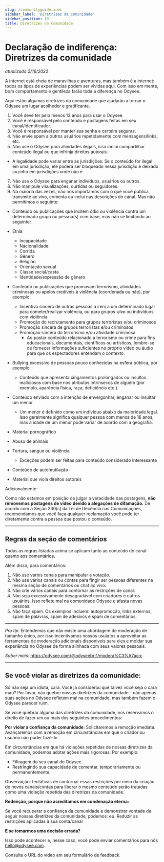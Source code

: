 ```yaml
---
slug: /communityguidelines
sidebar_label: 'Diretrizes da comunidade'
sidebar_position: 19
title: Diretrizes da comunidade
---
```


# Declaração de indiferença: Diretrizes da comunidade
*atualizado 2/16/2022*

A internet está cheia de maravilhas e aventuras, mas também é a internet: todos os tipos de experiências podem ser vividas aqui. Com isso em mente, bom comportamento e gentileza farão toda a diferença no Odysee.

Aqui estão algumas diretrizes da comunidade que ajudarão a tornar o Odysee um lugar acolhedor e gratificante.

1. Você deve ter pelo menos 13 anos para usar o Odysee.
2. Você é responsável pelo conteúdo e postagens feitas em seu canal/identificador.
3. Você é responsável por manter sua senha e carteira seguras.
4. Não envie spam a outros usuários repetidamente com mensagens/links, etc.
5. Não use o Odysee para atividades ilegais, isso inclui compartilhar conteúdo ilegal ou que infrinja direitos autorais.
* A legalidade pode variar entre as jurisdições. Se o conteúdo for ilegal em uma jurisdição, ele poderá ser bloqueado nessa jurisdição e deixado sozinho em jurisdições onde não é.
7. Não use o Odysee para enganar indivíduos, usuários ou outros.
8. Não manipule visualizações, curtidas ou seguidores.
9. Na maioria das vezes, não nos importamos com o que você publica, transmite ao vivo, comenta ou inclui nas descrições do canal. Mas não permitimos o seguinte:
*   Conteúdo ou publicações que incitem ódio ou violência contra um determinado grupo ou pessoa(s) com base, mas não se limitando ao seguinte:
* Etnia
     * Incapacidade
     * Nacionalidade
     * Corrida
     * Gênero
     * Religião
     * Orientação sexual
     * Classe social/casta
     * Identidade/expressão de gênero
*   Conteúdo ou publicações que promovam terrorismo, atividades criminosas ou apelos credíveis à violência (coordenada ou não), por exemplo:
    *   Incentivo sincero de outras pessoas a irem a um determinado lugar para cometer/realizar violência, ou para grupos-alvo ou indivíduos com violência
    *   Promoção do recrutamento para grupos terroristas e/ou criminosos
    *   Promoção sincera de grupos terroristas e/ou criminosos
    *   Promoção sincera do terrorismo e/ou atividade criminosa
		- Ao postar conteúdo relacionado a terrorismo ou crime para fins educacionais, documentais, científicos ou artísticos, lembre-se de fornecer informações suficientes no próprio vídeo ou áudio para que os espectadores entendam o contexto.

*   Bullying excessivo de pessoas pouco conhecidas na esfera pública, por exemplo:
    *   Conteúdo que apresenta xingamentos prolongados ou insultos maliciosos com base nos atributos intrínsecos de alguém (por exemplo, aparência física, raça, deficiência etc.).
*   Conteúdo enviado com a intenção de envergonhar, enganar ou insultar um menor

    * Um menor é definido como um indivíduo abaixo da maioridade legal. Isso geralmente significa qualquer pessoa com menos de 18 anos, mas a idade de um menor pode variar de acordo com a geografia.

*   Material pornográfico
*   Abuso de animais
*   Tortura, sangue ou violência
	* Exceções podem ser feitas para conteúdo considerado interessante
*   Conteúdo de automutilação
*   Material que viola direitos autorais

Adicionalmente:

Como não estamos em posição de julgar a veracidade das postagens, **não removemos postagens de vídeo devido a alegações de difamação.** De acordo com a Seção 230(c) da Lei de Decência nas Comunicações, recomendamos que você faça qualquer reclamação você pode ter diretamente contra a pessoa que postou o conteúdo.

---

## Regras da seção de comentários

Todas as regras listadas acima se aplicam tanto ao conteúdo do canal quanto aos comentários.

Além disso, para comentários:

1. Não use vários canais para manipular a votação.
2. Não use vários canais ou contas para fingir ser pessoas diferentes na mesma seção de comentários ou chat ao vivo.
3. Não crie vários canais para contornar as restrições de canal.
4. Não seja excessivamente desagradável com criadores e outros usuários. Isso reflete mal na comunidade Odysee e afasta novas pessoas.
5. Não faça spam. Os exemplos incluem: autopromoção, links externos, spam de palavras, spam de adesivos e spam de comentários.

---

_Pro tip:_ Entendemos que não existe uma abordagem de moderação de tamanho único, por isso incentivamos nossos usuários a aproveitar as ferramentas de moderação adicionais disponíveis para eles e moldar sua experiência no Odysee de forma alinhada com seus valores pessoais.

_Saber mais:_ 
https://odysee.com/@odyseebr:1/modera%C3%A7ao:c

---

## Se você violar as diretrizes da comunidade:

Só não seja um idiota, cara. Você já considerou que talvez você seja o cara mau? Por favor, não quebre nossas diretrizes da comunidade - não apenas suas ações no Odysee refletem mal na comunidade, mas também fazem o Odysee parecer ruim.

Se você quebrar alguma das diretrizes da comunidade, nos reservamos o direito de fazer um ou mais dos seguintes procedimentos:

**Por violar a confiança da comunidade:**
Solicitaremos a remoção imediata. Avançaremos com a remoção em circunstâncias em que o criador ou usuário não puder fazê-lo.

Em circunstâncias em que há violações repetidas de nossas diretrizes da comunidade, podemos adotar ações mais rigorosas. Por exemplo:

* Filtragem do seu canal do Odysee.
* Restringindo sua capacidade de comentar, temporariamente ou permanentemente.

Observação: tentativas de contornar essas restrições por meio da criação de novos canais/contas para liberar o mesmo conteúdo serão tratadas como uma violação repetida das diretrizes da comunidade.


**Redenção, porque não acreditamos em condenação eterna:**

Se você recuperar a confiança da comunidade e demonstrar vontade de seguir nossas diretrizes da comunidade, podemos:
eu. Reduzir as restrições aplicadas à sua conta/canal

**E se tomarmos uma decisão errada?**

Isso pode acontecer e, nesse caso, você pode enviar comentários para nós hello@odysee.com.

Consulte o URL do vídeo em seu formulário de feedback.